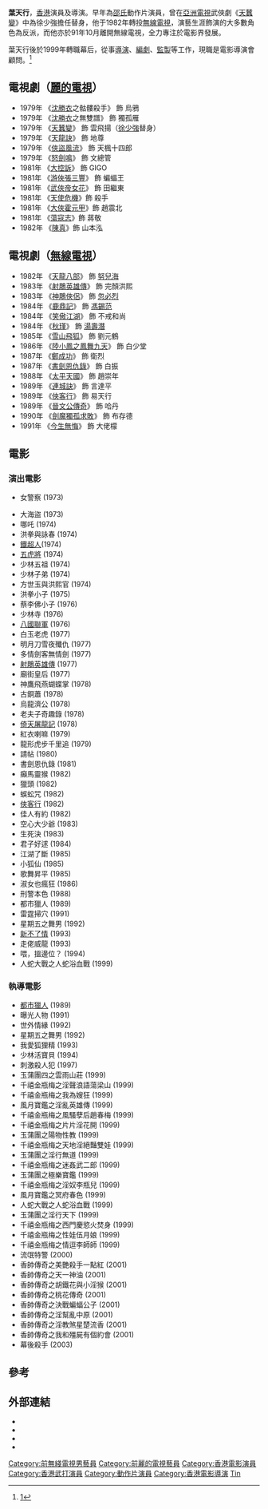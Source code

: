 {{藝人
|姓名 = 葉天行
|類型 = 導演
|圖片 =<!--建議使用自由版權圖像-->
|圖片尺寸 =
|圖片簡介 =
|本名 =
|羅馬拼音 = Yip Tin-Hang
|英文名 = Stephan Yip
|暱稱 =
|其他藝名 =
|國籍 = {{CNHK}}
|民族 =
|籍貫 =
|出生日期 =
|出生地點 =
|逝世日期 =
|逝世地點 =
|職業 = 演員、導演
|語言 =
|教育程度 =
|宗教信仰 =
|配偶 =
|兒女 =
|父母 =
|音樂類型 =
|演奏樂器 =
|出道地點 = {{BHKG}}
|出道作 =
|出道日期 =
|代表作 =
|活躍年代 =
|唱片公司 =
|經紀公司 =
|網站 =
|相關團體 =
|獎項 =
|IMDb = 0948149
|現任成員 =
|過往成員 =
|音樂專輯 =
|電影 =
|主持節目 =
|電視劇 =
|廣播劇 =
|舞台劇 =
|書籍 =
}}
'''葉天行'''{{bd||}}，[[香港|香港]]演員及導演。早年為[[邵氏|邵氏]]動作片演員，曾在[[亞洲電視|亞洲電視]]武俠劇《[[天蠶變_(電視劇)|天蠶變]]》中為徐少強擔任替身，他于1982年轉投[[無線電視|無線電視]]，演藝生涯飾演的大多數角色為反派，而他亦於91年10月離開無線電視，全力專注於電影界發展。

葉天行後於1999年轉職幕后，從事[[導演|導演]]、[[編劇|編劇]]、[[監製|監製]]等工作，現職是電影導演會顧問。<ref>[https://hk.finance.appledaily.com/finance/daily/article/20121225/18113001]</ref>

== 電視劇（[[麗的電視|麗的電視]]） ==
*1979年 《[[沈勝衣|沈勝衣]]之骷髏殺手》 飾 烏鴉
*1979年 《[[沈勝衣|沈勝衣]]之無雙譜》 飾 獨孤雁
*1979年 《[[天蠶變_(電視劇)|天蠶變]]》 飾 雲飛揚（[[徐少強|徐少強]]替身）
*1979年 《[[天龍訣|天龍訣]]》 飾 地尊
*1979年 《[[俠盜風流|俠盜風流]]》 飾 天楓十四郎
*1979年 《[[怒劍鳴_(電視劇)|怒劍鳴]]》 飾 文總管
*1981年 《[[大控訴|大控訴]]》 飾 GIGO
*1981年 《[[游俠張三豐|游俠張三豐]]》 飾 蝙蝠王
*1981年 《[[武俠帝女花|武俠帝女花]]》 飾 田繼東
*1981年 《[[天使危機|天使危機]]》飾 殺手
*1981年 《[[大俠霍元甲|大俠霍元甲]]》飾 趙震北
*1981年 《[[蕩寇志　(電視劇)|蕩寇志]]》飾 蔣敬
*1982年 《[[陳真　(電視劇)|陳真]]》飾 山本泓

== 電視劇（[[無線電視|無線電視]]） ==
*1982年 《[[天龍八部_(1982年電視劇)|天龍八部]]》 飾 [[努兒海|努兒海]]
*1983年 《[[射鵰英雄傳_(1983年電視劇)|射鵰英雄傳]]》 飾 完顏洪熙
*1983年 《[[神鵰俠侶_(1983年電視劇)|神鵰俠侶]]》 飾 [[忽必烈|忽必烈]]
*1984年 《[[鹿鼎記_(1984年香港電視劇)|鹿鼎記]]》 飾 [[馮錫范|馮錫范]]
*1984年 《[[笑傲江湖_(1984年電視劇)|笑傲江湖]]》 飾 不戒和尚
*1984年 《[[秋瑾_(1984年電視劇)|秋瑾]]》 飾 [[湯壽潛|湯壽潛]]
*1985年 《[[雪山飛狐_(1985年電視劇)|雪山飛狐]]》 飾 劉元鶴
*1986年 《[[陸小鳳之鳳舞九天|陸小鳳之鳳舞九天]]》 飾 白少堂
*1987年 《[[鄭成功_(無綫電視劇)|鄭成功]]》 飾 衛烈
*1987年 《[[書劍恩仇錄　(1987年電視劇)|書劍恩仇錄]]》 飾 白振
*1988年 《[[太平天國_(1988年電視劇)|太平天國]]》 飾 趙崇年
*1989年 《[[連城訣_(香港電視劇)|連城訣]]》 飾 言達平
*1989年 《[[俠客行_(香港電視劇)|俠客行]]》 飾 易天行
*1989年 《[[晉文公傳奇|晉文公傳奇]]》 飾 哈丹
*1990年 《[[劍魔獨孤求敗|劍魔獨孤求敗]]》 飾 布存德
*1991年 《[[今生無悔_(香港電視劇)|今生無悔]]》 飾 大佬檬

== 電影 ==
=== 演出電影 ===
*女警察 (1973)   
  
*大海盜 (1973)     
*哪吒 (1974)     
*洪拳與詠春 (1974)
*[[鐵超人_(電影)|鐵超人]](1974)     
*[[五虎將　(1974年電影)|五虎將]] (1974)     
*少林五祖 (1974)     
*少林子弟 (1974)     
*方世玉與洪熙官 (1974)     
*洪拳小子 (1975)     
*蔡李佛小子 (1976)     
*少林寺 (1976)     
*[[八國聯軍　(電影)|八國聯軍]] (1976)     
*白玉老虎 (1977)     
*明月刀雪夜殲仇 (1977)     
*多情劍客無情劍 (1977)     
*[[射雕英雄傳　(1977年電影)|射鵰英雄傳]] (1977)     
*廟街皇后 (1977)     
*神鷹飛燕蝴蝶掌 (1978)     
*古銅蕭 (1978)     
*烏龍濟公 (1978)     
*老夫子奇趣錄 (1978)     
*[[倚天屠龍記　(1978年電影)|倚天屠龍記]] (1978)     
*紅衣喇嘛 (1979)     
*龍形虎步千里追 (1979)     
*請帖 (1980)     
*書劍恩仇錄 (1981)     
*癲馬靈猴 (1982)     
*獵頭 (1982)     
*蜈蚣咒 (1982)     
*[[俠客行　(1982年電影)|俠客行]] (1982)     
*佳人有約 (1982)     
*空心大少爺 (1983)     
*生死決 (1983)     
*君子好逑 (1984)     
*江湖了斷 (1985)     
*小狐仙 (1985)     
*歌舞昇平 (1985)     
*淑女也瘋狂 (1986)     
*刑警本色 (1988)     
*都市獵人 (1989)     
*雷霆掃穴 (1991)     
*星期五之舞男 (1992)     
*[[新不了情　(1993年電影)|新不了情]] (1993)     
*走佬威龍 (1993)     
*喂，搵邊位？ (1994)     
*人蛇大戰之人蛇浴血戰 (1999)

=== 執導電影 ===
*[[都市獵人|都市獵人]] (1989)     
*曝光人物 (1991)     
*世外情緣 (1992)     
*星期五之舞男 (1992)     
*我愛狐狸精 (1993)     
*少林活寶貝 (1994)     
*刺激殺人犯 (1997)     
*玉蒲團四之雲雨山莊 (1999)     
*千禧金瓶梅之淫聲浪語蕩梁山 (1999)     
*千禧金瓶梅之我為嫂狂 (1999)     
*風月寶鑑之淫亂英雄傳 (1999)     
*千禧金瓶梅之風騷孽后趙春梅 (1999)     
*千禧金瓶梅之片片淫花開 (1999)     
*玉蒲團之陽物性教 (1999)     
*千禧金瓶梅之天地淫絕豔雙娃 (1999)     
*玉蒲團之淫行無道 (1999)     
*千禧金瓶梅之迷姦武二郎 (1999)     
*玉蒲團之極樂寶鑑 (1999)     
*千禧金瓶梅之淫奴李瓶兒 (1999)     
*風月寶鑑之冥府春色 (1999)     
*人蛇大戰之人蛇浴血戰 (1999)     
*玉蒲團之淫行天下 (1999)     
*千禧金瓶梅之西門慶慾火焚身 (1999)     
*千禧金瓶梅之性娃伍月娘 (1999)     
*千禧金瓶梅之情逗李師師 (1999)     
*流氓特警 (2000)     
*香帥傳奇之美艷殺手一點紅 (2001)     
*香帥傳奇之天一神油 (2001)     
*香帥傳奇之胡鐵花與小淫猴 (2001)     
*香帥傳奇之桃花傳奇 (2001)     
*香帥傳奇之決戰蝙蝠公子 (2001)     
*香帥傳奇之淫幫亂中原 (2001)     
*香帥傳奇之淫教煞星楚流香 (2001)     
*香帥傳奇之我和殭屍有個約會 (2001)     
*幕後殺手 (2003)

== 參考 ==
{{reflist}}

==外部連結==
* {{imdb name|0948149}}{{en}}
* {{Amg name|791358}}
* {{hkmdb name|5029}}
* {{Mtime people|1100044}}
{{DEFAULTSORT:yip}}
[[Category:前無綫電視男藝員|Category:前無綫電視男藝員]]
[[Category:前麗的電視藝員|Category:前麗的電視藝員]]
[[Category:香港電影演員|Category:香港電影演員]]
[[Category:香港武打演員|Category:香港武打演員]]
[[Category:動作片演員|Category:動作片演員]]
[[Category:香港電影導演|Category:香港電影導演]]
[[Category:葉姓|Tin]]